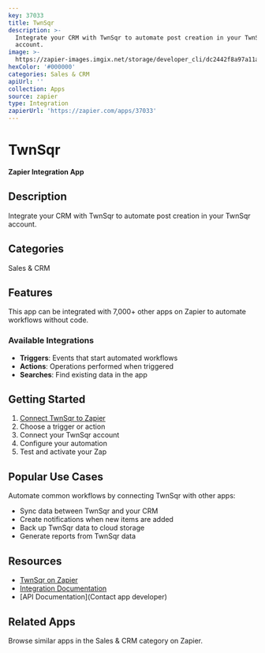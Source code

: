 ```yaml
---
key: 37033
title: TwnSqr
description: >-
  Integrate your CRM with TwnSqr to automate post creation in your TwnSqr
  account.
image: >-
  https://zapier-images.imgix.net/storage/developer_cli/dc2442f8a97a11a137a0d124e78f18fb_3.png?auto=format%2Ccompress&ixlib=python-3.0.0&q=50
hexColor: '#000000'
categories: Sales & CRM
apiUrl: ''
collection: Apps
source: zapier
type: Integration
zapierUrl: 'https://zapier.com/apps/37033'
---
```

# TwnSqr

**Zapier Integration App**

## Description

Integrate your CRM with TwnSqr to automate post creation in your TwnSqr account.

## Categories

Sales & CRM

## Features

This app can be integrated with 7,000+ other apps on Zapier to automate workflows without code.

### Available Integrations

- **Triggers**: Events that start automated workflows
- **Actions**: Operations performed when triggered
- **Searches**: Find existing data in the app

## Getting Started

1. [Connect TwnSqr to Zapier](https://zapier.com/apps/37033)
2. Choose a trigger or action
3. Connect your TwnSqr account
4. Configure your automation
5. Test and activate your Zap

## Popular Use Cases

Automate common workflows by connecting TwnSqr with other apps:

- Sync data between TwnSqr and your CRM
- Create notifications when new items are added
- Back up TwnSqr data to cloud storage
- Generate reports from TwnSqr data

## Resources

- [TwnSqr on Zapier](https://zapier.com/apps/37033)
- [Integration Documentation](https://zapier.com/apps/37033/integrations)
- [API Documentation](Contact app developer)

## Related Apps

Browse similar apps in the Sales & CRM category on Zapier.
